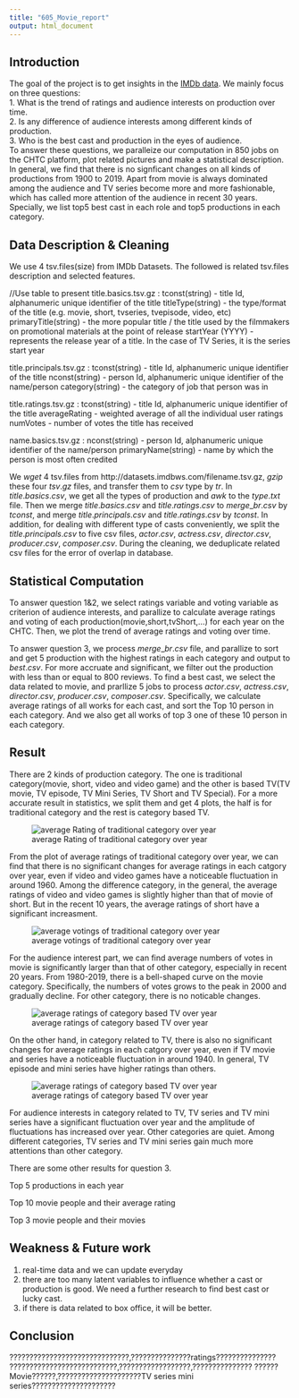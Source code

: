```yaml
---
title: "605_Movie_report"
output: html_document
---
```


## Introduction

The goal of the project is to get insights in the [IMDb data](https://www.imdb.com/interfaces/). We mainly focus on three questions:  
1. What is the trend of ratings and audience interests on production over time.  
2. Is any difference of audience interests among different kinds of production.  
3. Who is the best cast and production in the eyes of audience.  
To answer these questions, we paralleize our computation in 850 jobs on the CHTC platform, plot related pictures and make a statistical description. In general, we find that there is no signficant changes on all kinds of productions from 1900 to 2019. Apart from movie is always dominated among the audience and TV series become more and more fashionable, which has called more attention of the audience in recent 30 years. Specially, we list top5 best cast in each role and top5 productions in each category.

## Data Description & Cleaning
We use 4 tsv.files(size) from IMDb Datasets. The followed is related tsv.files description and selected features.

//Use table to present
title.basics.tsv.gz :
tconst(string) - title Id, alphanumeric unique identifier of the title
titleType(string) - the type/format of the title (e.g. movie, short, tvseries, tvepisode, video, etc)
primaryTitle(string) - the more popular title / the title used by the filmmakers on promotional materials at the point of release
startYear (YYYY) - represents the release year of a title. In the case of TV Series, it is the series start year

title.principals.tsv.gz : 
tconst(string) - title Id, alphanumeric unique identifier of the title
nconst(string) - person Id, alphanumeric unique identifier of the name/person
category(string) - the category of job that person was in

title.ratings.tsv.gz : 
tconst(string) - title Id, alphanumeric unique identifier of the title
averageRating - weighted average of all the individual user ratings 
numVotes - number of votes the title has received

name.basics.tsv.gz : 
nconst(string) - person Id, alphanumeric unique identifier of the name/person
primaryName(string) - name by which the person is most often credited

We $wget$ 4 tsv.files from http://datasets.imdbws.com/filename.tsv.gz, $gzip$ these four $tsv.gz$ files, and transfer them to $csv$ type by $tr$. In $title.basics.csv$, we get all the types of production and $awk$ to the $type.txt$ file. Then we merge $title.basics.csv$ and $title.ratings.csv$ to $merge\_br.csv$ by $tconst$, and merge $title.principals.csv$ and $title.ratings.csv$ by $tconst$. In addition, for dealing with different type of casts conveniently, we split the $title.principals.csv$ to five csv files, $actor.csv$, $actress.csv$, $director.csv$, $producer.csv$, $composer.csv$. During the cleaning, we deduplicate related csv files for the error of overlap in database.

## Statistical Computation

To answer question 1&2, we select ratings variable and voting variable as criterion of audience interests, and parallize to calculate average ratings and voting of each production(movie,short,tvShort,...) for each year on the CHTC. Then, we plot the trend of average ratings and voting over time.

To answer question 3, we process $merge\_br.csv$ file, and parallize to sort and get 5 production with the highest ratings in each category and output to $best.csv$. For more accruate and significant, we filter out the production with less than or equal to 800 reviews. To find a best cast, we select the data related to movie, and prarllize 5 jobs to process $actor.csv$, $actress.csv$, $director.csv$, $producer.csv$, $composer.csv$. Specifically, we calculate average ratings of all works for each cast, and sort the Top 10 person in each category. And we also get all works of top 3 one of these 10 person in each category.

## Result
There are 2 kinds of production category. The one is traditional category(movie, short, video and video game) and the other is based TV(TV movie, TV episode, TV Mini Series, TV Short and TV Special). For a more accurate result in statistics, we split them and get 4 plots, the half is for traditional category and the rest is category based TV.

![average Rating of traditional category over year](Plot/plotYear1.png)

From the plot of average ratings of traditional category over year, we can find that there is no significant changes for average ratings in each catgory over year, even if video and video games have a noticeable fluctuation in around 1960. Among the difference category, in the general, the average ratings of video and video games is slightly higher than that of movie of short. But in the recent 10 years, the average ratings of short have a significant increasment.

![average votings of traditional category over year](Plot/plotYear2.png)

For the audience interest part, we can find average numbers of votes in movie is significantly larger than that of other category, especially in recent 20 years. From 1980-2019, there is a bell-shaped curve on the movie category. Specifically, the numbers of votes grows to the peak in 2000 and gradually decline. For other category, there is no noticable changes.

![average ratings of category based TV over year](Plot/plotYear3.png)  

On the other hand, in category related to TV, there is also no significant changes for average ratings in each catgory over year, even if TV movie and series have a noticeable fluctuation in around 1940. In general, TV episode and mini series have higher ratings than others.

![average ratings of category based TV over year](Plot/plotYear4.png) 

For audience interests in category related to TV, TV series and TV mini series have a significant fluctuation over year and the amplitude of fluctuations has increased over year. Other categories are quiet. Among different categories, TV series and TV mini series gain much more attentions than other category.

There are some other results for question 3.

Top 5 productions in each year

Top 10 movie people and their average rating

Top 3 movie people and their movies



## Weakness & Future work
1. real-time data and we can update everyday
2. there are too many latent variables to influence whether a cast or production is good. We need a further research to find best cast or lucky cast.
3. if there is data related to box office, it will be better.


## Conclusion
??????????????????????????????,???????????????ratings???????????????
???????????????????????????,??????????????????,???????????????
??????Movie??????,?????????????????????TV series mini series?????????????????????
